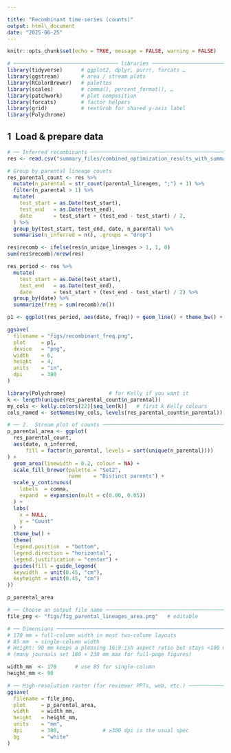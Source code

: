 ```yaml
---

title: "Recombinant time‑series (counts)"
output: html\_document
date: "2025‑06‑25"
---
```


```r
knitr::opts_chunk$set(echo = TRUE, message = FALSE, warning = FALSE)

# ────────────────────────────────── libraries ─────────────────────────────────
library(tidyverse)      # ggplot2, dplyr, purrr, forcats …
library(ggstream)       # area / stream plots
library(RColorBrewer)   # palettes
library(scales)         # comma(), percent_format(), …
library(patchwork)      # plot composition
library(forcats)        # factor helpers
library(grid)           # textGrob for shared y‑axis label
library(Polychrome)
```

## 1  Load & prepare data

```r
# ── Inferred recombinants ─────────────────────────────────────────────────────
res <- read.csv("summary_files/combined_optimization_results_with_summary.csv")

# Group by parental lineage counts
res_parental_count <- res %>% 
  mutate(n_parental = str_count(parental_lineages, ";") + 1) %>%  
  filter(n_parental > 1) %>%
  mutate(
    test_start = as.Date(test_start),
    test_end   = as.Date(test_end),
    date       = test_start + (test_end - test_start) / 2,
  ) %>%
  group_by(test_start, test_end, date, n_parental) %>%
  summarise(n_inferred = n(), .groups = "drop")
```

```r
res$recomb <- ifelse(res$n_unique_lineages > 1, 1, 0)
sum(res$recomb)/nrow(res)

res_period <- res %>%
  mutate(
    test_start = as.Date(test_start),
    test_end   = as.Date(test_end),
    date       = test_start + (test_end - test_start) / 2) %>%
  group_by(date) %>%
  summarize(freq = sum(recomb)/n())

p1 <- ggplot(res_period, aes(date, freq)) + geom_line() + theme_bw() + labs(x = "Date", y = "Predicted recombinant frequency")

ggsave(
  filename = "figs/recombinant_freq.png",
  plot     = p1,
  device   = "png",
  width    = 6,
  height   = 4,
  units    = "in",
  dpi      = 300
)
```

```r
library(Polychrome)              # for Kelly if you want it
k <- length(unique(res_parental_count$n_parental))
my_cols <- kelly.colors(22)[seq_len(k)]   # first k Kelly colours
cols_named <- setNames(my_cols, levels(res_parental_count$n_parental))

# ── 2.  Stream plot of counts ────────────────────────────────────────────────
p_parental_area <- ggplot(
  res_parental_count,
  aes(date, n_inferred,
      fill = factor(n_parental, levels = sort(unique(n_parental))))
) +
  geom_area(linewidth = 0.2, colour = NA) +
  scale_fill_brewer(palette = "Set2",
                    name    = "Distinct parents") +
  scale_y_continuous(
    labels  = comma,
    expand  = expansion(mult = c(0.00, 0.05))
  ) +
  labs(
    x = NULL,
    y = "Count"
  ) +
  theme_bw() +
  theme(
  legend.position  = "bottom",
  legend.direction = "horizontal",
  legend.justification = "center") +
  guides(fill = guide_legend(
  keywidth  = unit(0.45, "cm"),
  keyheight = unit(0.45, "cm")
))

p_parental_area        

# ── Choose an output file name ────────────────────────────────────────────────
file_png <- "figs/fig_parental_lineages_area.png"   # editable

# ── Dimensions ────────────────────────────────────────────────────────────────
# 170 mm ≈ full-column width in most two-column layouts
# 85 mm  ≈ single-column width
# Height: 90 mm keeps a pleasing 16:9-ish aspect ratio but stays <100 mm
# (many journals set 180 × 230 mm max for full-page figures)

width_mm  <- 170      # use 85 for single-column
height_mm <- 90

# ── High-resolution raster (for reviewer PPTs, web, etc.) ─────────────────────
ggsave(
  filename = file_png,
  plot     = p_parental_area,
  width    = width_mm,
  height   = height_mm,
  units    = "mm",
  dpi      = 300,              # ≥300 dpi is the usual spec
  bg       = "white"
)
```